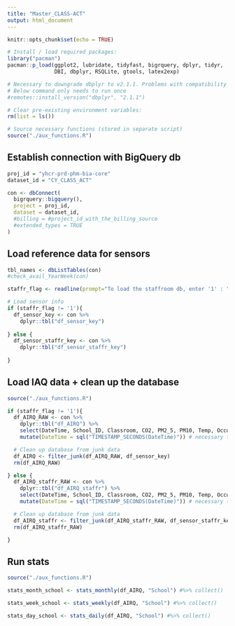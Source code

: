 ```yaml
---
title: "Master_CLASS-ACT"
output: html_document
---
```


```r
knitr::opts_chunk$set(echo = TRUE)

# Install / load required packages:
library("pacman")
pacman::p_load(ggplot2, lubridate, tidyfast, bigrquery, dplyr, tidyr,
               DBI, dbplyr, RSQLite, gtools, latex2exp) 

# Necessary to downgrade dbplyr to v2.1.1. Problems with compatibility when using newer versions 
# Below command only needs to run once
#remotes::install_version("dbplyr", "2.1.1")

# Clear pre-existing environment variables:
rm(list = ls())

# Source necessary functions (stored in separate script)
source("./aux_functions.R")

```

## Establish connection with BigQuery db

```r

proj_id = "yhcr-prd-phm-bia-core"
dataset_id = "CY_CLASS_ACT"

con <- dbConnect(
  bigrquery::bigquery(),
  project = proj_id,
  dataset = dataset_id,
  #billing = #project_id_with_the_billing_source
  #extended_types = TRUE
)

```

## Load reference data for sensors

```r

tbl_names <- dbListTables(con)
#check_avail_YearWeek(con)

staffr_flag <- readline(prompt="To load the staffroom db, enter '1' : ")

# Load sensor info
if (staffr_flag != '1'){
  df_sensor_key <- con %>%
    dplyr::tbl("df_sensor_key")
  
} else {
  df_sensor_staffr_key <- con %>%
    dplyr::tbl("df_sensor_staffr_key") 
  
}

```

##  Load IAQ data + clean up the database

```r

source("./aux_functions.R")

if (staffr_flag != '1'){
  df_AIRQ_RAW <- con %>%
    dplyr::tbl("df_AIRQ") %>%
    select(DateTime, School_ID, Classroom, CO2, PM2_5, PM10, Temp, Occupied) %>% 
    mutate(DateTime = sql("TIMESTAMP_SECONDS(DateTime)")) # necessary to convert from UNIX time

  # Clean up database from junk data
  df_AIRQ <- filter_junk(df_AIRQ_RAW, df_sensor_key)
  rm(df_AIRQ_RAW)

} else {
  df_AIRQ_staffr_RAW <- con %>%
    dplyr::tbl("df_AIRQ_staffr") %>%
    select(DateTime, School_ID, Classroom, CO2, PM2_5, PM10, Temp, Occupied) %>% 
    mutate(DateTime = sql("TIMESTAMP_SECONDS(DateTime)")) # necessary to convert from UNIX time

  # Clean up database from junk data
  df_AIRQ_staffr <- filter_junk(df_AIRQ_staffr_RAW, df_sensor_staffr_key)
  rm(df_AIRQ_staffr_RAW)

}


```

##  Run stats

```r

source("./aux_functions.R")

stats_month_school <- stats_monthly(df_AIRQ, "School") #%>% collect()

stats_week_school <- stats_weekly(df_AIRQ, "School") #%>% collect()

stats_day_school <- stats_daily(df_AIRQ, "School") #%>% collect()




```


